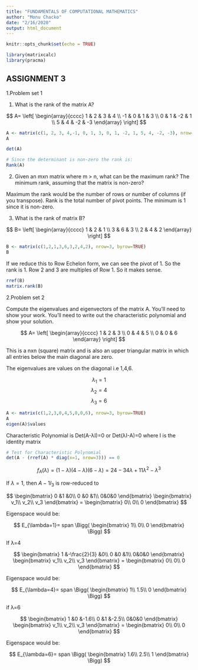 ```yaml
---
title: "FUNDAMENTALS OF COMPUTATIONAL MATHEMATICS"
author: "Monu Chacko"
date: "2/16/2020"
output: html_document
---
```


```r
knitr::opts_chunk$set(echo = TRUE)
```

```r
library(matrixcalc)
library(pracma)
```

## ASSIGNMENT 3

1.Problem set 1

(1)  What is the rank of the matrix A?

$$
A=
\left[
  \begin{array}{cccc}
  1 & 2 & 3 & 4 \\
  -1 & 0 & 1 & 3 \\
  0 & 1 & -2 & 1 \\
  5 & 4 & -2 & -3
  \end{array}
\right]
$$

```r
A <- matrix(c(1, 2, 3, 4,-1, 0, 1, 3, 0, 1, -2, 1, 5, 4, -2, -3), nrow=4, byrow = TRUE)
A

det(A)

# Since the determinant is non-zero the rank is:
Rank(A)
```

(2)  Given an mxn matrix where m > n, what can be the maximum rank?  The minimum rank, assuming that the matrix is non-zero?

Maximum the rank would be the number of rows or number of columns (if you transpose). Rank is the total number of pivot points. The minimum is 1 since it is non-zero.


(3)  What is the rank of matrix B?

$$
B=
\left[
  \begin{array}{cccc}
  1 & 2 & 1 \\
  3 & 6 & 3 \\
  2 & 4 & 2
  \end{array}
\right]
$$


```r
B <- matrix(c(1,2,1,3,6,3,2,4,2), nrow=3, byrow=TRUE)
B
```


If we reduce this to Row Echelon form, we can see the pivot of 1. So the rank is 1. Row 2 and 3 are multiples of Row 1. So it makes sense.

```r
rref(B)
matrix.rank(B)
```

2.Problem set 2


Compute the eigenvalues and eigenvectors of the matrix A. You'll need to show your work.  You'll need to write out the characteristic polynomial and show your solution.

$$
A=
\left[
  \begin{array}{cccc}
  1 & 2 & 3 \\
  0 & 4 & 5 \\
  0 & 0 & 6
  \end{array}
\right]
$$

This is a nxn (square) matrix and is also an upper triangular matrix in which all entries below the main diagonal are zero. 

The eigenvalues are values on the diagonal i.e 1,4,6.  

$$\lambda_1=1$$
$$\lambda_2=4$$
$$\lambda_3=6$$


```r
A <- matrix(c(1,2,3,0,4,5,0,0,6), nrow=3, byrow=TRUE)
A
eigen(A)$values
```

Characteristic Polynomial is Det(A-λI)=0 or Det(λI-A)=0 where I is the identity matrix  

```r
# Test for Characteristic Polynomial
det(A - (rref(A) * diag(x=1, nrow=3))) == 0

```

$$f_A(\lambda) = (1-\lambda)(4-\lambda)(6-\lambda) = 24-34\lambda+11\lambda^2-\lambda^3$$

If $\lambda=1$, then $A - 1I_3$ is row-reduced to

$$
\begin{bmatrix}
 0 &1 &0\\
 0 &0 &1\\
 0&0&0
 \end{bmatrix}
 \begin{bmatrix}
 v_1\\
 v_2\\
 v_3
 \end{bmatrix}
 =
 \begin{bmatrix}
 0\\
 0\\
 0
 \end{bmatrix}
 $$

Eigenspace would be:

$$
E_{\lambda=1}=
 span
 \Bigg(
 \begin{bmatrix}
 1\\
 0\\
 0
 \end{bmatrix}
  \Bigg)
$$


If λ=4

$$
\begin{bmatrix}
 1 &-\frac{2}{3} &0\\
 0 &0 &1\\
 0&0&0
 \end{bmatrix}
 \begin{bmatrix}
 v_1\\
 v_2\\
 v_3
 \end{bmatrix}
 =
 \begin{bmatrix}
 0\\
 0\\
 0
 \end{bmatrix}
$$ 


Eigenspace would be:  

$$
E_{\lambda=4}=
 span
 \Bigg(
 \begin{bmatrix}
 1\\
 1.5\\
 0
 \end{bmatrix}
 \Bigg)
$$


 if λ=6
 
 $$
 \begin{bmatrix}
 1 &0 &-1.6\\
 0 &1 &-2.5\\
 0&0&0
 \end{bmatrix}
 \begin{bmatrix}
 v_1\\
 v_2\\
 v_3
 \end{bmatrix}
 =
 \begin{bmatrix}
 0\\
 0\\
 0
 \end{bmatrix}
$$

Eigenspace would be:  

$$
E_{\lambda=6}=
 span
 \Bigg(
 \begin{bmatrix}
 1.6\\
 2.5\\
 1
 \end{bmatrix}
 \Bigg)
$$